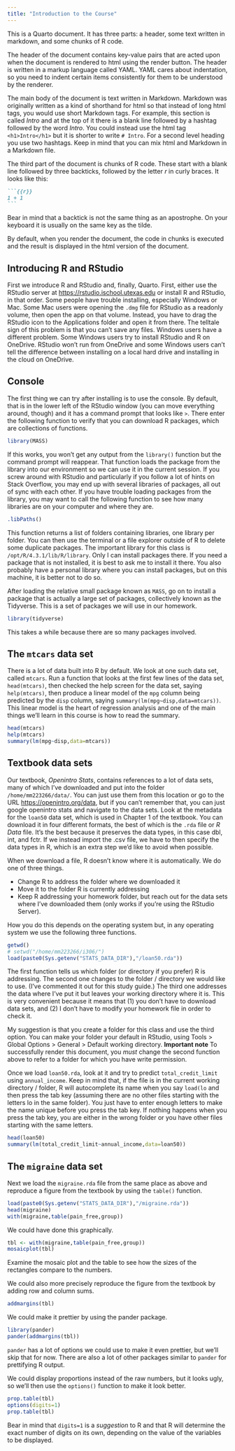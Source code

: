 ```yaml
---
title: "Introduction to the Course"
---
```


This is a Quarto document. It has three parts: a header, some text written in markdown, and some chunks of R code.

The header of the document contains key-value pairs that are acted upon when the document is rendered to html using the render button. The header is written in a markup language called YAML. YAML cares about indentation, so you need to indent certain items consistently for them to be understood by the renderer.

The main body of the document is text written in Markdown. Markdown was originally written as a kind of shorthand for html so that instead of long html tags, you would use short Markdown tags. For example, this section is called *Intro* and at the top of it there is a blank line followed by a hashtag followed by the word *Intro*. You could instead use the html tag `<h1>Intro</h1>` but it is shorter to write `# Intro`. For a second level heading you use two hashtags. Keep in mind that you can mix html and Markdown in a Markdown file.

The third part of the document is chunks of R code. These start with a blank line followed by three backticks, followed by the letter *r* in curly braces. It looks like this:

````markdown
```{{r}}
1 + 1
```
````

Bear in mind that a backtick is not the same thing as an apostrophe. On your keyboard it is usually on the same key as the tilde.

By default, when you render the document, the code in chunks is executed and the result is displayed in the html version of the document.

## Introducing R and RStudio
First we introduce R and RStudio and, finally, Quarto. First, either use the RStudio server at
[https://rstudio.ischool.utexas.edu](https://rstudio.ischool.utexas.edu) or
install R and RStudio, in that order. Some people have trouble installing, especially Windows or Mac. Some Mac users were opening the `.dmg` file for RStudio as a readonly volume, then open the app on that volume. Instead, you have to drag the RStudio icon to the Applications folder and open it from there. The telltale sign of this problem is that you can't save any files. Windows users have a different problem. Some Windows users try to install RStudio and R on OneDrive. RStudio won't run from OneDrive and some Windows users can't tell the difference between installing on a local hard drive and installing in the cloud on OneDrive.

## Console
The first thing we can try after installing is to use the console. By default, that is in the lower left of the RStudio window (you can move everything around, though) and it has a command prompt that looks like `>`. There enter the following function to verify that you can download R packages, which are collections of functions.

```r
library(MASS)
```

If this works, you won't get any output from the `library()` function but the command prompt will reappear. That function loads the package from the library into our environment so we can use it in the current session. If you screw around with RStudio and particularly if you follow a lot of hints on Stack Overflow, you may end up with several libraries of packages, all out of sync with each other. If you have trouble loading packages from the library, you may want to call the following function to see how many libraries are on your computer and where they are.

```r
.libPaths()
```

This function returns a list of folders containing libraries, one library per folder. You can then use the terminal or a file explorer outside of R to delete some duplicate packages. The important library for this class is `/opt/R/4.3.1/lib/R/library`. Only I can install packages there. If you need a package that is not installed, it is best to ask me to install it there. You also probably have a personal library where you can install packages, but on this machine, it is better not to do so.

After loading the relative small package known as `MASS`, go on to install a package that is actually a large set of packages, collectively known as the Tidyverse. This is a set of packages we will use in our homework.

```r
library(tidyverse)
```

This takes a while because there are so many packages involved.

## The `mtcars` data set
There is a lot of data built into R by default. We look at one such data set, called `mtcars`. Run a function that looks at the first few lines of the data set, `head(mtcars)`, then checked the help screen for the data set, saying `help(mtcars)`, then produce a linear model of the `mpg` column being predicted by the `disp` column, saying `summary(lm(mpg~disp,data=mtcars))`. This linear model is the heart of regression analysis and one of the main things we'll learn in this course is how to read the summary.

```r
head(mtcars)
help(mtcars)
summary(lm(mpg~disp,data=mtcars))
```

## Textbook data sets
Our textbook, *Openintro Stats*, contains references to a lot of data sets, many of which I've downloaded and put into the folder `/home/mm223266/data/`. You can just use them from this location or go to the URL [https://openintro.org/data](https://openintro.org/data), but if you can't remember that, you can just google openintro stats and navigate to the data sets. Look at the metadata for the `loan50` data set, which is used in Chapter 1 of the textbook. You can download it in four different formats, the best of which is the `.rda` file or *R Data* file. It's the best because it preserves the data types, in this case dbl, int, and fctr. If we instead import the .csv file, we have to then specify the data types in R, which is an extra step we'd like to avoid when possible.

When we download a file, R doesn't know where it is automatically. We do one of three things.

- Change R to address the folder where we downloaded it
- Move it to the folder R is currently addressing
- [Keep R addressing your homework folder, but reach out for the data sets where I've downloaded them (only works if you're using the RStudio Server).]{.weekn}

How you do this depends on the operating system but, in any operating system we use the following three functions.

```r
getwd()
# setwd("/home/mm223266/i306/")
load(paste0(Sys.getenv("STATS_DATA_DIR"),"/loan50.rda"))
```

The first function tells us which folder (or directory if you prefer) R is addressing. The second one changes to the folder / directory we would like to use. (I've commented it out for this study guide.) The third one addresses the data where I've put it but leaves your working directory where it is. This is very convenient because it means that (1) you don't have to download data sets, and (2) I don't have to modify your homework file in order to check it.

My suggestion is that you create a folder for this class and use the third option. You can make your folder your default in RStudio, using Tools > Global Options > General > Default working directory. **Important note** To successfully render this document, you *must* change the second function above to refer to a folder for which you have write permission.

Once we load `loan50.rda`, look at it and try to predict `total_credit_limit` using `annual_income`. Keep in mind that, if the file is in the current working directory / folder, R will autocomplete its name when you say `load(lo` and then press the tab key (assuming there are no other files starting with the letters lo in the same folder). You just have to enter enough letters to make the name unique before you press the tab key. If nothing happens when you press the tab key, you are either in the wrong folder or you have other files starting with the same letters.

```r
head(loan50)
summary(lm(total_credit_limit~annual_income,data=loan50))
```

## The `migraine` data set
Next we load the `migraine.rda` file from the same place as above and reproduce a figure from the textbook by using the `table()` function.

```r
load(paste0(Sys.getenv("STATS_DATA_DIR"),"/migraine.rda"))
head(migraine)
with(migraine,table(pain_free,group))
```

We could have done this graphically.

```r
tbl <- with(migraine,table(pain_free,group))
mosaicplot(tbl)
```

Examine the mosaic plot and the table to see how the sizes of the rectangles compare to the numbers.

We could also more precisely reproduce the figure from the textbook by adding row and column sums.

```r
addmargins(tbl)
```

We could make it prettier by using the pander package.

```r
library(pander)
pander(addmargins(tbl))
```

`pander` has a lot of options we could use to make it even prettier, but we'll skip that for now. There are also a lot of other packages similar to `pander` for prettifying R output.

We could display proportions instead of the raw numbers, but it looks ugly, so we'll then use the `options()` function to make it look better.

```r
prop.table(tbl)
options(digits=1)
prop.table(tbl)
```

Bear in mind that `digits=1` is a *suggestion* to R and that R will determine the exact number of digits on its own, depending on the value of the variables to be displayed.
